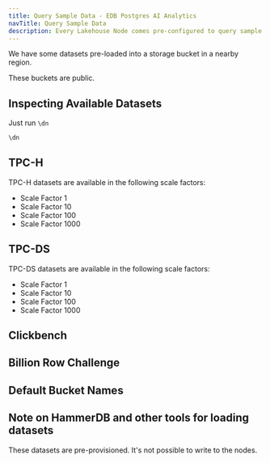 ```yaml
---
title: Query Sample Data - EDB Postgres AI Analytics
navTitle: Query Sample Data
description: Every Lakehouse Node comes pre-configured to query sample datasets in a nearby Storage Location.
---
```


We have some datasets pre-loaded into a storage bucket in a nearby region.

These buckets are public.

## Inspecting Available Datasets

Just run `\dn`

```sql
\dn
```

## TPC-H

TPC-H datasets are available in the following scale factors:

* Scale Factor 1
* Scale Factor 10
* Scale Factor 100
* Scale Factor 1000

## TPC-DS

TPC-DS datasets are available in the following scale factors:

* Scale Factor 1
* Scale Factor 10
* Scale Factor 100
* Scale Factor 1000

## Clickbench

## Billion Row Challenge

## Default Bucket Names

## Note on HammerDB and other tools for loading datasets

These datasets are pre-provisioned. It's not possible to write to the nodes.